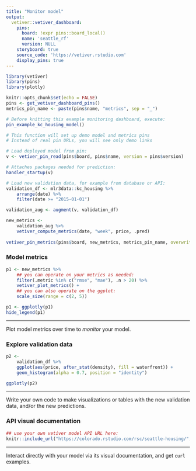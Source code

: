 ```yaml
---
title: "Monitor model"
output: 
  vetiver::vetiver_dashboard:
    pins:
      board: !expr pins::board_local()
      name: 'seattle_rf'
      version: NULL
    storyboard: true
    source_code: 'https://vetiver.rstudio.com'
    display_pins: true
---
```


```r
library(vetiver)
library(pins)
library(plotly)

knitr::opts_chunk$set(echo = FALSE)
pins <- get_vetiver_dashboard_pins()
metrics_pin_name <- paste(pins$name, "metrics", sep = "_")
```

```r
# Before knitting this example monitoring dashboard, execute:
pin_example_kc_housing_model()

# This function will set up demo model and metrics pins 
# Instead of real pin URLs, you will see only demo links
```

```r
# Load deployed model from pin:
v <- vetiver_pin_read(pins$board, pins$name, version = pins$version)

# Attaches packages needed for prediction:
handler_startup(v)
```

```r
# Load new validation data, for example from database or API:
validation_df <- mlr3data::kc_housing %>%
    arrange(date) %>%
    filter(date >= "2015-01-01") 

validation_aug <- augment(v, validation_df)

new_metrics <-
    validation_aug %>%
    vetiver_compute_metrics(date, "week", price, .pred)
    
vetiver_pin_metrics(pins$board, new_metrics, metrics_pin_name, overwrite = TRUE)
```


### Model metrics

```r
p1 <- new_metrics %>%
    ## you can operate on your metrics as needed:
    filter(.metric %in% c("rmse", "mae"), .n > 20) %>%
    vetiver_plot_metrics() + 
    ## you can also operate on the ggplot:
    scale_size(range = c(2, 5))

p1 <- ggplotly(p1)
hide_legend(p1)
```


***

Plot model metrics over time to *monitor* your model.

### Explore validation data

```r
p2 <-
    validation_df %>%
    ggplot(aes(price, after_stat(density), fill = waterfront)) +
    geom_histogram(alpha = 0.7, position = "identity")

ggplotly(p2)
```


***

Write your own code to make visualizations or tables with the new validation data, and/or the new predictions.

### API visual documentation

```r
## use your own vetiver model API URL here:
knitr::include_url("https://colorado.rstudio.com/rsc/seattle-housing/", height = "600px")
```

***

Interact directly with your model via its visual documentation, and get `curl` examples.

